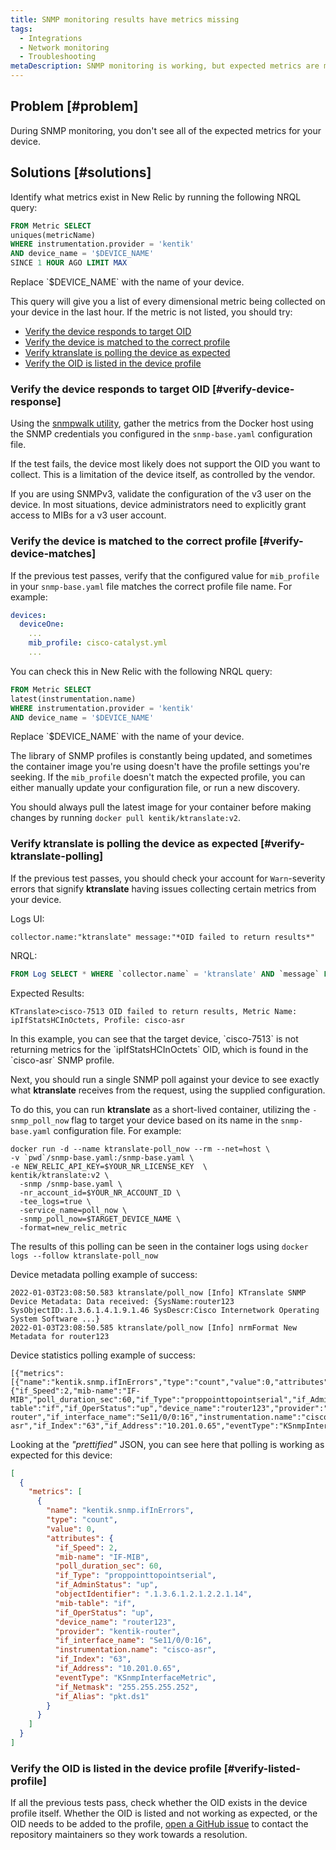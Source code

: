 ```yaml
---
title: SNMP monitoring results have metrics missing
tags:
  - Integrations
  - Network monitoring
  - Troubleshooting
metaDescription: SNMP monitoring is working, but expected metrics are missing.
---
```


## Problem [#problem]

During SNMP monitoring, you don't see all of the expected metrics for your device.

## Solutions [#solutions]

Identify what metrics exist in New Relic by running the following NRQL query:

```sql
FROM Metric SELECT 
uniques(metricName) 
WHERE instrumentation.provider = 'kentik' 
AND device_name = '$DEVICE_NAME'
SINCE 1 HOUR AGO LIMIT MAX
```

<Callout variant="important">
  Replace `$DEVICE_NAME` with the name of your device.
</Callout>

This query will give you a list of every dimensional metric being collected on your device in the last hour. If the metric is not listed, you should try:

* [Verify the device responds to target OID](#verify-device-response)
* [Verify the device is matched to the correct profile](#verify-device-matches)
* [Verify ktranslate is polling the device as expected](#verify-ktranslate-polling)
* [Verify the OID is listed in the device profile](#verify-listed-profile)

### Verify the device responds to target OID [#verify-device-response]

Using the [snmpwalk utility](/docs/network-performance-monitoring/troubleshooting/snmp-walk), gather the metrics from the Docker host using the SNMP credentials you configured in the `snmp-base.yaml` configuration file.

If the test fails, the device most likely does not support the OID you want to collect. This is a limitation of the device itself, as controlled by the vendor.

<Callout variant="tip">
  If you are using SNMPv3, validate the configuration of the v3 user on the device. In most situations, device administrators need to explicitly grant access to MIBs for a v3 user account.
</Callout>

### Verify the device is matched to the correct profile [#verify-device-matches]

If the previous test passes, verify that the configured value for `mib_profile` in your `snmp-base.yaml` file matches the correct profile file name. For example:

```yaml
devices:
  deviceOne:
    ...
    mib_profile: cisco-catalyst.yml
    ...
```

You can check this in New Relic with the following NRQL query:

```sql
FROM Metric SELECT 
latest(instrumentation.name) 
WHERE instrumentation.provider = 'kentik' 
AND device_name = '$DEVICE_NAME'
```

<Callout variant="important">
  Replace `$DEVICE_NAME` with the name of your device.
</Callout>

The library of SNMP profiles is constantly being updated, and sometimes the container image you're using doesn't have the profile settings you're seeking. If the `mib_profile` doesn't match the expected profile, you can either manually update your configuration file, or run a new discovery.

You should always pull the latest image for your container before making changes by running `docker pull kentik/ktranslate:v2`.

### Verify ktranslate is polling the device as expected [#verify-ktranslate-polling]

If the previous test passes, you should check your account for `Warn`-severity errors that signify **ktranslate** having issues collecting certain metrics from your device.

Logs UI:

```shell
collector.name:"ktranslate" message:"*OID failed to return results*"
```

NRQL:

```sql
FROM Log SELECT * WHERE `collector.name` = 'ktranslate' AND `message` LIKE '%OID failed to return results%'
```

Expected Results:

```
KTranslate>cisco-7513 OID failed to return results, Metric Name: ipIfStatsHCInOctets, Profile: cisco-asr
```

<Callout variant="tip">
  In this example, you can see that the target device, `cisco-7513` is not returning metrics for the `ipIfStatsHCInOctets` OID, which is found in the `cisco-asr` SNMP profile.
</Callout>

Next, you should run a single SNMP poll against your device to see exactly what **ktranslate** receives from the request, using the supplied configuration.

To do this, you can run **ktranslate** as a short-lived container, utilizing the `-snmp_poll_now` flag to target your device based on its name in the `snmp-base.yaml` configuration file. For example:

```shell
docker run -d --name ktranslate-poll_now --rm --net=host \
-v `pwd`/snmp-base.yaml:/snmp-base.yaml \
-e NEW_RELIC_API_KEY=$YOUR_NR_LICENSE_KEY  \
kentik/ktranslate:v2 \
  -snmp /snmp-base.yaml \
  -nr_account_id=$YOUR_NR_ACCOUNT_ID \
  -tee_logs=true \
  -service_name=poll_now \
  -snmp_poll_now=$TARGET_DEVICE_NAME \
  -format=new_relic_metric
```

The results of this polling can be seen in the container logs using `docker logs --follow ktranslate-poll_now`

Device metadata polling example of success:

```
2022-01-03T23:08:50.583 ktranslate/poll_now [Info] KTranslate SNMP Device Metadata: Data received: {SysName:router123 SysObjectID:.1.3.6.1.4.1.9.1.46 SysDescr:Cisco Internetwork Operating System Software ...}
2022-01-03T23:08:50.585 ktranslate/poll_now [Info] nrmFormat New Metadata for router123
```

Device statistics polling example of success:

```
[{"metrics":[{"name":"kentik.snmp.ifInErrors","type":"count","value":0,"attributes":{"if_Speed":2,"mib-name":"IF-MIB","poll_duration_sec":60,"if_Type":"proppointtopointserial","if_AdminStatus":"up","objectIdentifier":".1.3.6.1.2.1.2.2.1.14","mib-table":"if","if_OperStatus":"up","device_name":"router123","provider":"kentik-router","if_interface_name":"Se11/0/0:16","instrumentation.name":"cisco-asr","if_Index":"63","if_Address":"10.201.0.65","eventType":"KSnmpInterfaceMetric","if_Netmask":"255.255.255.252","if_Alias":"pkt.ds1"}}]...}]
```

Looking at the _"prettified"_ JSON, you can see here that polling is working as expected for this device:

```json
[
  {
    "metrics": [
      {
        "name": "kentik.snmp.ifInErrors",
        "type": "count",
        "value": 0,
        "attributes": {
          "if_Speed": 2,
          "mib-name": "IF-MIB",
          "poll_duration_sec": 60,
          "if_Type": "proppointtopointserial",
          "if_AdminStatus": "up",
          "objectIdentifier": ".1.3.6.1.2.1.2.2.1.14",
          "mib-table": "if",
          "if_OperStatus": "up",
          "device_name": "router123",
          "provider": "kentik-router",
          "if_interface_name": "Se11/0/0:16",
          "instrumentation.name": "cisco-asr",
          "if_Index": "63",
          "if_Address": "10.201.0.65",
          "eventType": "KSnmpInterfaceMetric",
          "if_Netmask": "255.255.255.252",
          "if_Alias": "pkt.ds1"
        }
      }
    ]
  }
]
```

### Verify the OID is listed in the device profile [#verify-listed-profile]

If all the previous tests pass, check whether the OID exists in the device profile itself. Whether the OID is listed and not working as expected, or the OID needs to be added to the profile, [open a GitHub issue](https://github.com/kentik/snmp-profiles/issues/new/choose) to contact the repository maintainers so they work towards a resolution.
